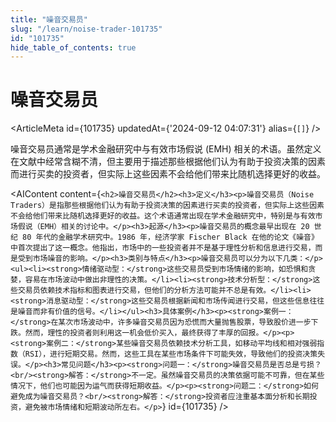 ```yaml
---
title: "噪音交易员"
slug: "/learn/noise-trader-101735"
id: "101735"
hide_table_of_contents: true
---
```



# 噪音交易员

<ArticleMeta id={101735} updatedAt={'2024-09-12 04:07:31'} alias={`[]`} />
<div className='border-solid border-b border-t-0 my-4 border-[var(--ifm-color-gray-300)]' />

噪音交易员通常是学术金融研究中与有效市场假说 (EMH) 相关的术语。虽然定义在文献中经常含糊不清，但主要用于描述那些根据他们认为有助于投资决策的因素而进行买卖的投资者，但实际上这些因素不会给他们带来比随机选择更好的收益。

<AIContent content={`<h2>噪音交易员</h2><h3>定义</h3><p>噪音交易员（Noise Traders）是指那些根据他们认为有助于投资决策的因素进行买卖的投资者，但实际上这些因素不会给他们带来比随机选择更好的收益。这个术语通常出现在学术金融研究中，特别是与有效市场假说（EMH）相关的讨论中。</p><h3>起源</h3><p>噪音交易员的概念最早出现在 20 世纪 80 年代的金融学术研究中。1986 年，经济学家 Fischer Black 在他的论文《噪音》中首次提出了这一概念。他指出，市场中的一些投资者并不是基于理性分析和信息进行交易，而是受到市场噪音的影响。</p><h3>类别与特点</h3><p>噪音交易员可以分为以下几类：</p><ul><li><strong>情绪驱动型：</strong>这些交易员受到市场情绪的影响，如恐惧和贪婪，容易在市场波动中做出非理性的决策。</li><li><strong>技术分析型：</strong>这些交易员依赖技术指标和图表进行交易，但他们的分析方法可能并不总是有效。</li><li><strong>消息驱动型：</strong>这些交易员根据新闻和市场传闻进行交易，但这些信息往往是噪音而非有价值的信号。</li></ul><h3>具体案例</h3><p><strong>案例一：</strong>在某次市场波动中，许多噪音交易员因为恐慌而大量抛售股票，导致股价进一步下跌。然而，理性的投资者则利用这一机会低价买入，最终获得了丰厚的回报。</p><p><strong>案例二：</strong>某些噪音交易员依赖技术分析工具，如移动平均线和相对强弱指数（RSI），进行短期交易。然而，这些工具在某些市场条件下可能失效，导致他们的投资决策失误。</p><h3>常见问题</h3><p><strong>问题一：</strong>噪音交易员是否总是亏损？<br/><strong>解答：</strong>不一定。虽然噪音交易员的决策依据可能不可靠，但在某些情况下，他们也可能因为运气而获得短期收益。</p><p><strong>问题二：</strong>如何避免成为噪音交易员？<br/><strong>解答：</strong>投资者应注重基本面分析和长期投资，避免被市场情绪和短期波动所左右。</p>`} id={101735} />
